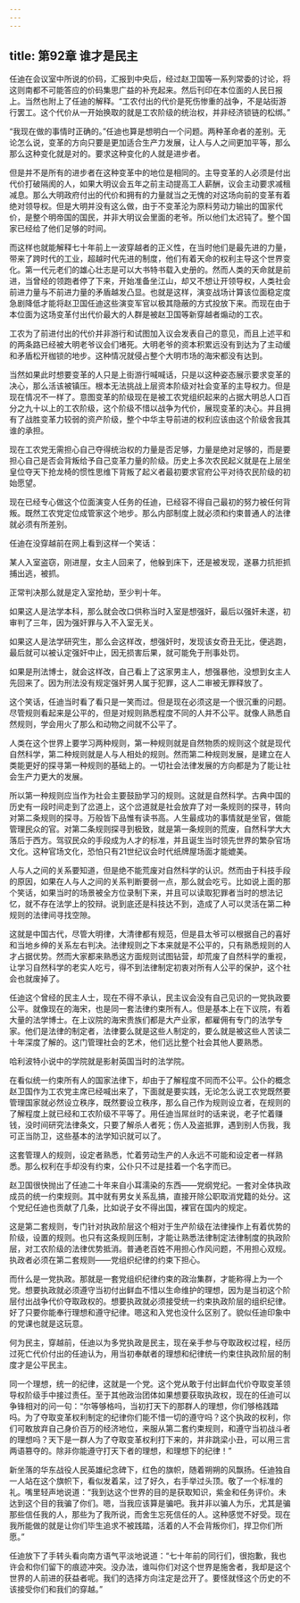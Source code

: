 ```yaml
---
---
---
```

title: 第92章 谁才是民主
---



任迪在会议室中所说的价码，汇报到中央后，经过赵卫国等一系列常委的讨论，将这则南都不可能答应的价码集思广益的补充起来。然后刊印在本位面的人民日报上。当然也附上了任迪的解释。“工农付出的代价是死伤惨重的战争，不是站街游行罢工。这个代价从一开始换取的就是工农阶级的统治权，并非经济锁链的松绑。”

“我现在做的事情时正确的。”任迪也算是想明白一个问题。两种革命者的差别。无论怎么说，变革的方向只要是更加适合生产力发展，让人与人之间更加平等，那么那么这种变化就是对的。要求这种变化的人就是进步者。

但是并不是所有的进步者在这种变革中的地位是相同的。主导变革的人必须是付出代价打破隔阂的人，如果大明议会五年之前主动提高工人薪酬，议会主动要求减租减息。那么大明政府付出的代价和拥有的力量就当之无愧的对这场向前的变革有着绝对领导权。但是大明并没有这么做，由于不变革沦为原料劳动力输出的国家代价，是整个明帝国的国民，并非大明议会里面的老爷。所以他们太迟钝了。整个国家已经给了他们足够的时间。

而这样也就能解释七十年前上一波穿越者的正义性，在当时他们是最先进的力量，带来了跨时代的工业，超越时代先进的制度，他们有着天命的权利主导这个世界变化。第一代元老们的雄心壮志是可以大书特书载入史册的。然而人类的天命就是前进，当曾经的领跑者停了下来，开始准备坐江山，却又不想让开领导权，人类社会前进力量与不前进力量的矛盾越发凸显。也就是这样，演变战场计算该位面稳定度急剧降低才能将赵卫国任迪这些演变军官以极其隐蔽的方式投放下来。而现在由于本位面为这场变革付出代价最大的人群是被赵卫国等新穿越者煽动的工农。

工农为了前进付出的代价并非游行和试图加入议会发表自己的意见，而且上述平和的两条路已经被大明老爷议会们堵死。大明老爷的资本积累远没有到达为了主动缓和矛盾松开枷锁的地步。这种情况就侵占整个大明市场的海宋都没有达到。

当然如果此时想要变革的人只是上街游行喊喊话，只是以这种姿态展示要求变革的决心，那么活该被镇压。根本无法挑战上层资本阶级对社会变革的主导权力。但是现在情况不一样了。意图变革的阶级现在是被工农党组织起来的占据大明总人口百分之九十以上的工农阶级，这个阶级不惜以战争为代价，展现变革的决心。并且拥有了战胜变革力较弱的资产阶级，整个中华主导前进的权利应该由这个阶级舍我其谁的承担。

现在工农党无需担心自己夺得统治权的力量是否足够，力量是绝对足够的，而是要担心自己是否会背叛给予自己变革力量的阶级。历史上多次农民起义就是在上层坐皇位夺天下抢龙椅的惯性思维下背叛了起义者最初要求官府公平对待农民阶级的初始愿望。

现在已经专心做这个位面演变人任务的任迪，已经容不得自己最初的努力被任何背叛。既然工农党定位成管家这个地步。那么内部制度上就必须和约束普通人的法律就必须有所差别。

任迪在没穿越前在网上看到这样一个笑话：

某人入室盗窃，刚进屋，女主人回来了，他躲到床下，还是被发现，遂暴力抗拒抓捕出逃，被抓。

正常判决那么就是定入室抢劫，至少判十年。

如果这人是法学本科，那么就会改口供称当时入室是想强奸，最后以强奸未遂，初审判了三年，因为强奸罪与入不入室无关。

如果这人是法学研究生，那么会这样改，想强奸时，发现该女奇丑无比，便逃跑，最后就可以被认定强奸中止，因无损害后果，就可能免于刑事处罚。

如果是刑法博士，就会这样改，自己看上了这家男主人，想强暴他，没想到女主人先回来了。因为刑法没有规定强奸男人属于犯罪，这人二审被无罪释放了。

这个笑话，任迪当时看了看只是一笑而过。但是现在必须这是一个很沉重的问题。尽管规则看起来是公平的，但是对规则熟悉程度不同的人并不公平。就像人熟悉自然规则，学会用火了那么和动物之间就不公平了。

人类在这个世界上要学习两种规则，第一种规则就是自然物质的规则这个就是现代自然科学，第二种规则就是人与人相处的规则。然而第二种规则发展，是建立在人类能更好的探寻第一种规则的基础上的。一切社会法律发展的方向都是为了能让社会生产力更大的发展。

所以第一种规则应当作为社会主要鼓励学习的规则。这就是自然科学。古典中国的历史有一段时间走到了岔道上，这个岔道就是社会放弃了对一条规则的探寻，转向对第二条规则的探寻。万般皆下品惟有读书高。人生最成功的事情就是坐官，做能管理民众的官。对第二条规则探寻到极致，就是第一条规则的荒废，自然科学大大落后于西方。驾驭民众的手段成为人才的标准，并且诞生当时领先世界的繁杂官场文化。这种官场文化，恐怕只有21世纪议会时代纸牌屋场面才能媲美。

人与人之间的关系要知道，但是绝不能荒废对自然科学的认识。然而由于科技手段的原因，如果在人与人之间的关系判断要弱一点，那么就会吃亏。比如说上面的那个笑话，如果当时的场景被全方位录制下来，并且可以读取犯罪者当时的想法记忆，就不存在法学上的狡辩。说到底还是科技达不到，造成了人可以灵活在第二种规则的法律间寻找空隙。

这就是中国古代，尽管大明律，大清律都有规范，但是县太爷可以根据自己的喜好和当地乡绅的关系左右判决。法律规则之下本来就是不公平的，只有熟悉规则的人才占据优势。然而大家都来熟悉这方面规则试图钻营，却荒废了自然科学的重视，让学习自然科学的老实人吃亏，得不到法律制定初衷对所有人公平的保护，这个社会也就废掉了。

任迪这个曾经的民主人士，现在不得不承认，民主议会没有自己见识的一党执政要公平。就像现在的海宋，也是同一套法律约束所有人。但是基本上在下议院，有着大量的法学博士。在上议院的海宋贵族们都是大产业家，都雇佣有专门的法学专家。他们是法律的制定者，法律要么就是这些人制定的，要么就是被这些人苦读二十年深度了解的。这门管理社会的艺术，他们远比整个社会其他人要熟悉。

哈利波特小说中的学院就是影射英国当时的法学院。

在看似统一约束所有人的国家法律下，却由于了解程度不同而不公平。公仆的概念赵卫国作为工农党主席已经喊出来了，下面就是要实践，无论怎么说工农党既然要管理国家就必然设立秩序，既然要设立秩序，那么自己作为规则设立者，在规则的了解程度上就已经和工农阶级不平等了。用任迪当屌丝时的话来说，老子忙着赚钱，没时间研究法律条文，只要了解杀人者死；伤人及盗抵罪，遇到别人伤我，我可正当防卫，这些基本的法学知识就可以了。

这套管理人的规则，设定者熟悉，忙着劳动生产的人永远不可能和设定者一样熟悉。那么权利在手却没有约束，公仆只不过是挂着一个名字而已。

赵卫国很快抛出了任迪二十年来自小耳濡染的东西——党纲党纪。一套对全体执政成员的统一约束规则。其中就有男女关系乱搞，直接开除公职取消党籍的处分。这个党纪任迪也贡献了几条，比如说子女不得出国，裸官在国内的规定。

这是第二套规则，专门针对执政阶层这个相对于生产阶级在法律操作上有着优势的阶级，设置的规则。也只有这条规则压制，才能让熟悉法律制定法律制度的执政阶层，对工农阶级的法律优势抵消。普通老百姓不用担心作风问题，不用担心双规。执政者必须在第二套规则——党组织纪律的约束下担心。

而什么是一党执政。那就是一套党组织纪律约束的政治集群，才能称得上为一个党。想要执政就必须遵守当初付出鲜血不惜以生命维护的理想，因为是当初这个阶层付出战争代价夺取政权的。想要执政就必须接受统一约束执政阶层的组织纪律。好了只要你能奉行理想和遵守纪律。嗯这和入党也没什么区别了。貌似任迪印象中的党课也就是这玩意。

何为民主，穿越前，任迪以为多党执政是民主，现在亲手参与夺取政权过程，经历过死亡代价付出的任迪认为，用当初奉献者的理想和纪律统一约束住执政阶层的制度才是公平民主。

同一个理想，统一的纪律，这就是一个党。这个党从敢于付出鲜血代价夺取变革领导权阶级手中接过责任。至于其他政治团体如果想要获取执政权，现在的任迪可以争锋相对的问一句：“尔等够格吗，当初打天下的那群人的理想，你们够格践踏吗。为了夺取变革权利制定的纪律你们能不惜一切的遵守吗？这个执政的权利，你们可敢放弃自己身价百万的经济地位，来服从第二套约束规则，和遵守当初战斗者的理想吗？天下是一群人为了夺取变革权利打下来的，并非跳梁小丑，可以用三言两语篡夺的。除非你能遵守打天下者的理想，和理想下的纪律！”

新坐落的华东战役人民英雄纪念碑下，红色的旗帜，随着朔朔的风飘扬。任迪独自一人站在这个旗帜下，看似发着呆，过了好久，右手举过头顶。敬了一个标准的礼。嘴里轻声地说道：“我到达这个世界的目的是获取知识，紫金和任务评价。未达到这个目的我骗了你们。嗯，当我应该算是骗吧。我并非以骗人为乐，尤其是骗那些信任我的人，那些为了我所说，而舍生忘死信任的人。这种感觉不好受。现在我所能做的就是让你们毕生追求不被践踏，活着的人不会背叛你们，捍卫你们所愿。”

任迪放下了手转头看向南方语气平淡地说道：“七十年前的同行们，很抱歉，我也许会和你们留下的痕迹冲突。没办法，谁叫你们对这个世界是施舍者，我却是这个世界的人前进的获益者呢。我们的选择方向注定是岔开了。要怪就怪这个历史的不该接受你们和我们的穿越。”